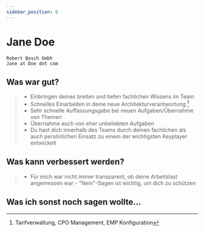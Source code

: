 ```yaml
---
sidebar_position: 6
---
```


# Jane Doe

    Robert Bosch Gmbh
    Jane at Doe dot com


## Was war gut?

> * Einbringen deines breiten und tiefen fachlichen Wissens im Team 
> * Schnelles Einarbeiten in deine neue Architekturverantwortung [^Tariff-Portal]
> * Sehr schnelle Auffassungsgabe bei neuen Aufgaben/Übernahme von Themen
> * Übernahme auch von eher unbeliebten Aufgaben
> * Du hast dich innerhalb des Teams durch deinen fachlichen als auch persönlichen Einsatz zu einem der wichtigsten Keyplayer entwickelt

## Was kann verbessert werden?

> * Für mich war nicht immer transparent, ob deine Arbeitslast angemessen war - "Nein"-Sagen ist wichtig, um dich zu schützen

## Was ich sonst noch sagen wollte...

>


[^Tariff-Portal]: Tarifverwaltung, CPO Management, EMP Konfiguration